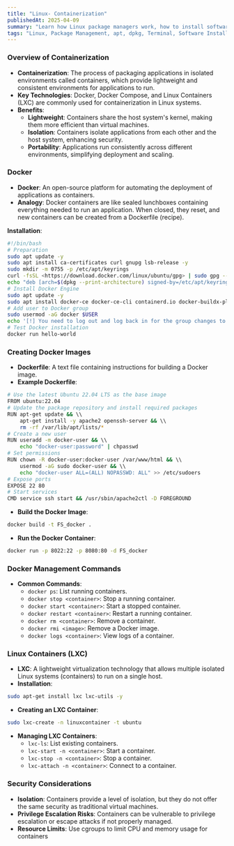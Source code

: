 ```yaml
---
title: "Linux- Containerization"
publishedAt: 2025-04-09
summary: "Learn how Linux package managers work, how to install software, and manage dependencies with apt, dpkg, and more."
tags: "Linux, Package Management, apt, dpkg, Terminal, Software Installation"
---
```



### Overview of Containerization

- **Containerization**: The process of packaging applications in isolated environments called containers, which provide lightweight and consistent environments for applications to run.
- **Key Technologies**: Docker, Docker Compose, and Linux Containers (LXC) are commonly used for containerization in Linux systems.
- **Benefits**:
    - **Lightweight**: Containers share the host system's kernel, making them more efficient than virtual machines.
    - **Isolation**: Containers isolate applications from each other and the host system, enhancing security.
    - **Portability**: Applications run consistently across different environments, simplifying deployment and scaling.

### Docker

- **Docker**: An open-source platform for automating the deployment of applications as containers.
- **Analogy**: Docker containers are like sealed lunchboxes containing everything needed to run an application. When closed, they reset, and new containers can be created from a Dockerfile (recipe).

**Installation**:

```bash
#!/bin/bash
# Preparation
sudo apt update -y
sudo apt install ca-certificates curl gnupg lsb-release -y
sudo mkdir -m 0755 -p /etc/apt/keyrings
curl -fsSL <https://download.docker.com/linux/ubuntu/gpg> | sudo gpg --dearmor -o /etc/apt/keyrings/docker.gpg
echo "deb [arch=$(dpkg --print-architecture) signed-by=/etc/apt/keyrings/docker.gpg] <https://download.docker.com/linux/ubuntu> $(lsb_release -cs) stable" | sudo tee /etc/apt/sources.list.d/docker.list > /dev/null
# Install Docker Engine
sudo apt update -y
sudo apt install docker-ce docker-ce-cli containerd.io docker-buildx-plugin docker-compose -y
# Add user to Docker group
sudo usermod -aG docker $USER
echo '[!] You need to log out and log back in for the group changes to take effect.'
# Test Docker installation
docker run hello-world

```

### Creating Docker Images

- **Dockerfile**: A text file containing instructions for building a Docker image.
- **Example Dockerfile**:

```bash
# Use the latest Ubuntu 22.04 LTS as the base image
FROM ubuntu:22.04
# Update the package repository and install required packages
RUN apt-get update && \\
    apt-get install -y apache2 openssh-server && \\
    rm -rf /var/lib/apt/lists/*
# Create a new user
RUN useradd -m docker-user && \\
    echo "docker-user:password" | chpasswd
# Set permissions
RUN chown -R docker-user:docker-user /var/www/html && \\
    usermod -aG sudo docker-user && \\
    echo "docker-user ALL=(ALL) NOPASSWD: ALL" >> /etc/sudoers
# Expose ports
EXPOSE 22 80
# Start services
CMD service ssh start && /usr/sbin/apache2ctl -D FOREGROUND

```

- **Build the Docker Image**:

```bash
docker build -t FS_docker .

```

- **Run the Docker Container**:

```bash
docker run -p 8022:22 -p 8080:80 -d FS_docker

```

### Docker Management Commands

- **Common Commands**:
    - `docker ps`: List running containers.
    - `docker stop <container>`: Stop a running container.
    - `docker start <container>`: Start a stopped container.
    - `docker restart <container>`: Restart a running container.
    - `docker rm <container>`: Remove a container.
    - `docker rmi <image>`: Remove a Docker image.
    - `docker logs <container>`: View logs of a container.

### Linux Containers (LXC)

- **LXC**: A lightweight virtualization technology that allows multiple isolated Linux systems (containers) to run on a single host.
- **Installation**:

```bash
sudo apt-get install lxc lxc-utils -y

```

- **Creating an LXC Container**:

```bash
sudo lxc-create -n linuxcontainer -t ubuntu

```

- **Managing LXC Containers**:
    - `lxc-ls`: List existing containers.
    - `lxc-start -n <container>`: Start a container.
    - `lxc-stop -n <container>`: Stop a container.
    - `lxc-attach -n <container>`: Connect to a container.

### Security Considerations

- **Isolation**: Containers provide a level of isolation, but they do not offer the same security as traditional virtual machines.
- **Privilege Escalation Risks**: Containers can be vulnerable to privilege escalation or escape attacks if not properly managed.
- **Resource Limits**: Use cgroups to limit CPU and memory usage for containers